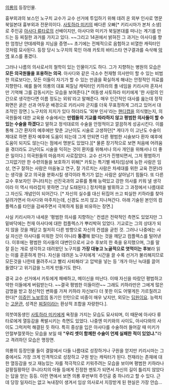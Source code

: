 [[의룡]]의 등장인물.

흉부외과의 보스인 노구치 교수가 교수 선거에 투입하기 위해 데려 온 외부 인사로 명문 북일본대 흉부외과 전문의이다. [[사토하라 미키]]의 배다른 오빠[* 키리시마가 본처 소생]로 주인공 [[아사다 류타로]]의 선배이지만, 아사다와 미키가 북일본대를 떠나는 계기를 만드는 등 찌질한 과거를 가지고 있다. ~~그리고 14권에서 밝혀진 그 과거는 아사다를 향한 엄청난 얀데레력을 지님을 증명~~ 초기에는 전체적으로 음험하고 비열한 캐릭터인 것처럼 묘사된다. 등장 당시 노구치의 묵인 아래 카토의 바티스타 연구결과를 슥삭해 [[악역]] 포스를 풍겼다.

그러나 나름의 의사로서의 철학이 있는 인물이기도 하다. 그가 지향하는 병원의 모습은 '''모든 의국원들을 포용하는 의국'''. 아사다와 같은 극소수 천재형 의사만이 할 수 있는 비범한 의료보다는, 모든 이들이 자기가 할 수 있는 만큼을 확실하게 해내는 안정적인 의료를 지향한다. 예를 들어 의룡의 대표 찌질남 캐릭터인 키하라의 풀 네임을 키리시마 혼자서만 기억해 그를 감동시키는 모습을 보여준다.[* 여동생 사토하라 미키에게 '한 사람의 인간으로 생각한다면 이름 정도는 외워'라고 말해준다. 매우 인간적인 대사를 읊는데 정작 화면은 굵은 선과 어두운 배경으로 키리시마 군지를 더욱 무표정하게 그리고 있어서 대조적인 장면.] 노구치의 지지가 있다 하더라도 '외부 인사'라는 [[핸디캡]]을 의식했는지, 의국원들에 대한 교육용 수술에서는 '''만렙들의 기교를 따라하지 않고 평범한 의사들이 할 수 있는 수술을 하겠다'''고 말하고 정석대로의 수술을 안정적이고 깔끔하게 성공시킨다. 이를 통해 그간 환자의 예후에만 맞춘 고난이도 시술로 고생하던[* 게다가 이 고난도 수술이 제대로 하면 환자 예후에 도움이 되는데 그게 안되면 다른 평범한 시술보다 환자 예후에 도움이 되지도 않는다는 점에서 명분도 있었다.][* 물론 장기적으로 보면 처음에 어려움을 겪더라도 고난이도 시술을 익히는 것이 환자를 위해서나 의사 개인을 위해서나 더 좋은 일이다.] 의국원들의 마음까지 사로잡았다. 교수 선거가 진행되면서, 그저 평범하기 그지없기만 한 수련의들을 보호하기 위해[* 카토는 특기별 배치(임상에 능한 사람은 임상, 연구 잘하는 사람은 마음놓고 연구, 잘 가르치는 사람은 차세대를 위한 교육 전문)라는 생각을 갖고 의국을 분화시킬 생각이라 특기가 없는 사람은 살아남기 힘들다. 또 다른 교수 후보자인 쿠니타치는 선진국과의 교류를 통해 능력있고 강한 의사를 키워 낼 생각이라 이 역시 따라잡지 못하면 그냥 도태된다.] 정치력을 발휘하고 그 과정에서 나름대로 그 자신도 개념인이 되어간다. [* 자신의 실수를 대신 뒤집어 쓰고 퇴실한 키하라를 찾아 달려가면서 아사다와 마주치는데, 신경도 쓰지 않고 지나쳐간다. 아래 기술된 본인의 컴플렉스를 타인을 감싸주면서 극복하게 됨을 비유하는 장면.]

사실 키리시마가 내세운 '평범한 의사를 지향하는' 컨셉은 전략적인 측면도 있었지만 그 밑바닥에는 천재 아사다에 대한 컴플렉스가 뿌리박혀 있었다. 기교로는 그의 상대가 되지 않을 것을 깨닫고 철저히 다른 방향으로 자신의 컨셉을 굳힌 것. 그러나 나중에는 사실 자신은 아사다를 미워한 것이 아니라 '''동경'''해 왔다는 것을 깨닫고 컴플렉스를 털어낸다. 이후에는 평범한 의사들의 대변인으로서 교수 후보의 한 축을 유지했으며, 그를 말 잘 듣는 개로 생각하고 데려왔던 노구치를 '''가장 대놓고 노골적으로 엿먹이는 후보'''라 읽는 이를 훈훈하게 한다. 자신을 데려온 노구치에게 '시간을 끌 수록 선거가 불리해지므로 모든것을 나한테 물려주시고 빨리 사퇴해라'고 압박을 넣는 등 '개가 아닌 늑대를 끌어 들였다'고 위기감을 느끼게 만들기도 한다.

결국 교수 선거에서 카토에게 패배하고, 메이신을 떠난다. 이때 자신을 따랐던 평범하고 약한 이들에게 버림받는다. ~~결국 평범한 이들이란~~ 그래도 키하라만은 그에게 많은 감명을 받고 정신적인 변화를 가져 키하라 자신보다 더 못한 이도 어떻게든 가르칠려고 한다[* [[이쥬인 노보루]]의 동기인 인턴으로 비중이 매우 낮지만, 외모는 [[딥원]]이요. 능력치는 [[고문관]], 성격은 [[찌질이]]라는 환상적 조합을 자랑한다.]. 

의붓여동생인 [[사토하라 미키]]에게 욕정을 가지는 모습도 묘사되며, 이 때문에 아사다 류타로에게 열등감을 폭발시키는 측면도 있었다. 나중엔 미키와의 사이도, 아사다와의 사이도 그럭저럭 해결된 듯 하다. 특히 중상을 입은 아사다를 수술하러 들어갈 때 미키가 안절부절못하는 모습을 보일 때 '''"우리 셋이 함께한 수술이 언제 실패한 적이 있었냐."'''라고 격려하던 모습은 명장면.

의룡의 등장인물 들이 결말에서 다들 나름대로 성장하거나 구원을 얻지만 키리시마는 그 중에서도 가장 크게 인격적으로 성장하고 구원 받는 캐릭터가 된다. 천재라는 존재에 대한 열등감을 씻고 재능있는 자를 적극적으로 키워주려는 모습을 보이며 평범한 키하라나 갈팡질팡하던 쿠니타치의 아들 등에게 진정한 멘토가 되면서 자신의 길이 틀리지 않았다는 답을 얻는 등등. 이런 면에서 보면 의룡 후반부의 주인공 중 하나라고 할 수 있다. 근데 당장 일자리는 없고 녹내장이 생겨서 임상 의사로서 지장받게 된 현실은 가장 안습...
